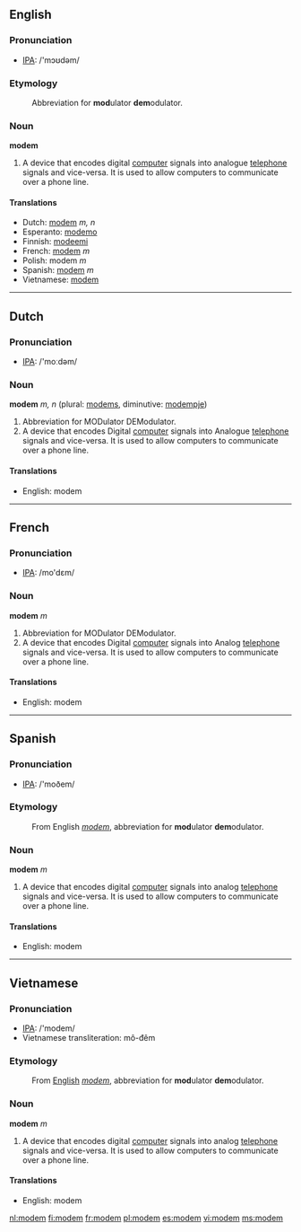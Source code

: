==English==
=== Pronunciation ===
*[[w:IPA|IPA]]: /'mɔʊdəm/

=== Etymology ===
:Abbreviation for '''mod'''ulator '''dem'''odulator.

=== Noun ===
'''modem'''

#A device that encodes digital [[computer]] signals into analogue [[telephone]] signals and vice-versa.  It is used to allow computers to communicate over a phone line.

==== Translations ====
*Dutch: [[modem#Dutch|modem]] ''m, n''
*Esperanto: [[modemo]]
*Finnish: [[modeemi]]
*French: [[modem#French|modem]] ''m''
*Polish: modem ''m''
*Spanish: [[modem#Spanish|modem]] ''m''
*Vietnamese: [[modem#Vietnamese|modem]]

----
==Dutch==
=== Pronunciation ===
*[[w:IPA|IPA]]: /'moːdəm/

=== Noun ===
'''modem''' ''m, n'' (plural: [[modems]], diminutive: [[modempje]])

#Abbreviation for MODulator DEModulator.
#A device that encodes Digital [[computer]] signals into Analogue [[telephone]] signals and vice-versa.  It is used to allow computers to communicate over a phone line.

==== Translations ====
*English: modem

----
==French==
=== Pronunciation ===
*[[w:IPA|IPA]]: /mo'dɛm/

=== Noun ===
'''modem''' ''m''

#Abbreviation for MODulator DEModulator.
#A device that encodes Digital [[computer]] signals into Analog [[telephone]] signals and vice-versa.  It is used to allow computers to communicate over a phone line.

==== Translations ====
*English: modem

----
==Spanish==
=== Pronunciation ===
*[[w:IPA|IPA]]: /'moðem/

=== Etymology ===
:From English ''[[modem#English|modem]]'', abbreviation for '''mod'''ulator '''dem'''odulator.

=== Noun ===
'''modem''' ''m''

#A device that encodes digital [[computer]] signals into analog [[telephone]] signals and vice-versa.  It is used to allow computers to communicate over a phone line.

==== Translations ====
*English: modem

----
==Vietnamese==
=== Pronunciation ===
*[[w:IPA|IPA]]: /'modem/
*Vietnamese transliteration: mô-đêm

=== Etymology ===
:From [[English]] ''[[modem#English|modem]]'', abbreviation for '''mod'''ulator '''dem'''odulator.

=== Noun ===
'''modem''' ''m''

#A device that encodes digital [[computer]] signals into analog [[telephone]] signals and vice-versa.  It is used to allow computers to communicate over a phone line.

==== Translations ====
*English: modem

[[nl:modem]]
[[fi:modem]]
[[fr:modem]]
[[pl:modem]]
[[es:modem]]
[[vi:modem]]
[[ms:modem]]